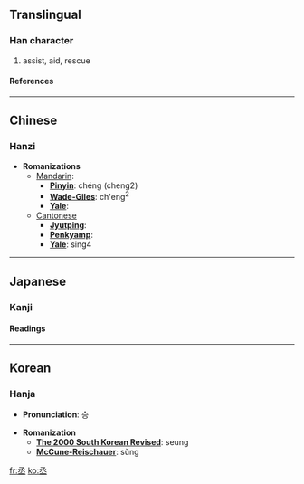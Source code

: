 ==Translingual==
===Han character===
{{Han char|rad=一|as=05|sn=6|four=1710<sub>3</sub>|canj=弓水一 (NEM), X弓水一 (XNEM)}}
# assist, aid, rescue
====References====
{{Han ref|kx=0078.050|dkj=00040|dj=0157.010|hdz=10019.080|uh=4E1E|ud=19998|bh=A5E0|bd=42464}}

----
==Chinese==
===Hanzi===


* '''Romanizations'''
** [[Mandarin]]:
*** '''[[Pinyin]]''': chéng (cheng2)
*** '''[[Wade-Giles]]''': ch'eng<sup>2</sup>
*** '''[[Yale]]''': 
**[[Cantonese]]
***'''[[Jyutping]]''':
***'''[[Penkyamp]]''': 
***'''[[Yale]]''': sing4


----
==Japanese==
===Kanji===


{{ja-kanji|grade=|rs=一05}}
====Readings====
{{ja-readings|on=[[しょう]] (shō), [[じょう]] (jō)|kun=[[すくう]] (sukuu), [[たすける]] (tasukeru)}}


----
==Korean==
===Hanja===

* '''Pronunciation''': 승

* '''Romanization'''
** '''[[The 2000 South Korean Revised Romanization|The 2000 South Korean Revised]]''': seung
** '''[[McCune-Reischauer]]''': sŭng


[[fr:丞]]
[[ko:丞]]
